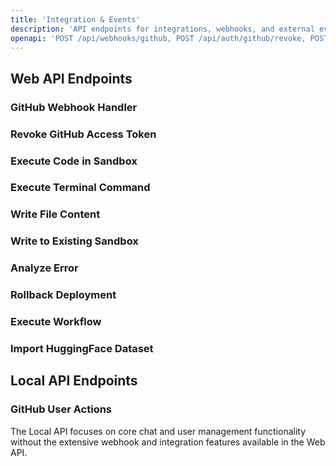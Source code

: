```yaml
---
title: 'Integration & Events'
description: 'API endpoints for integrations, webhooks, and external events'
openapi: 'POST /api/webhooks/github, POST /api/auth/github/revoke, POST /api/code/execute, POST /api/terminal, POST /api/files/content, POST /api/files/sandbox, POST /api/debug, POST /api/deployments/{id}/rollback, GET /api/workflows/{id}/execute, POST /api/import-dataset'
---
```


## Web API Endpoints

### GitHub Webhook Handler
<openapi path="POST /api/webhooks/github" method="post" />

### Revoke GitHub Access Token
<openapi path="POST /api/auth/github/revoke" method="post" />

### Execute Code in Sandbox
<openapi path="POST /api/code/execute" method="post" />

### Execute Terminal Command
<openapi path="POST /api/terminal" method="post" />

### Write File Content
<openapi path="POST /api/files/content" method="post" />

### Write to Existing Sandbox
<openapi path="POST /api/files/sandbox" method="post" />

### Analyze Error
<openapi path="POST /api/debug" method="post" />

### Rollback Deployment
<openapi path="POST /api/deployments/{id}/rollback" method="post" />

### Execute Workflow
<openapi path="POST /api/workflows/{id}/execute" method="post" />

### Import HuggingFace Dataset
<openapi path="POST /api/import-dataset" method="post" />

## Local API Endpoints

### GitHub User Actions
<openapi path="POST /api/github-user" method="post" schema="openapi-schema.json" />

<Note>
  The Local API focuses on core chat and user management functionality without the extensive webhook and integration features available in the Web API.
</Note>